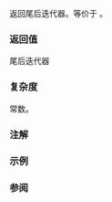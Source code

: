 {{cpp/utility/optional/title|end}}
{{cpp/utility/optional/navbar}}
{{dcl begin}}
{{dcl|since=c++26|
constexpr iterator end() noexcept;
}}
{{dcl|since=c++26|
constexpr const_iterator end() const noexcept;
}}
{{dcl end}}

返回尾后迭代器。等价于 {{c|return begin() + has_value()}}。

{{image|range-begin-end.svg}}

===返回值===
尾后迭代器

===复杂度===
常数。

===注解===
{{feature test macro|std=C++26|value=202406L|__cpp_lib_optional_range_support|{{lc|std::optional}} 的范围支持}}

===示例===
{{example|code=
#include &lt;optional&gt;
#include &lt;print&gt;

int main()
{
    constexpr std::optional&lt;int&gt; none{std::nullopt}; // optional @1
    constexpr std::optional&lt;int&gt; some{42};           // optional @2

    static_assert(none.begin() == none.end());
    static_assert(some.begin() != some.end());

    // 支持范围 for 循环
    for (int i : none)
        std::println("optional @1 的值为{}", i);

    for (int i : some)
        std::println("optional @2 的值为 {}", i);
}
|output=
optional @2 的值为 42
}}

===参阅===
{{dsc begin}}
{{dsc inc|cpp/utility/optional/dsc begin}}
{{dsc end}}

{{langlinks|en|es|ja}}